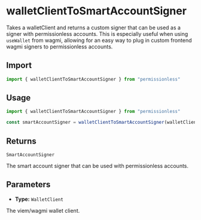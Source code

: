 # walletClientToSmartAccountSigner

Takes a walletClient and returns a custom signer that can be used as a signer with permissionless accounts. This is especially useful when using `useWallet` from wagmi, allowing for an easy way to plug in custom frontend wagmi signers to permissionless accounts.

## Import

```ts
import { walletClientToSmartAccountSigner } from "permissionless"
```

## Usage

```ts
import { walletClientToSmartAccountSigner } from "permissionless"

const smartAccountSigner = walletClientToSmartAccountSigner(walletClient)
```

## Returns

`SmartAccountSigner`

The smart account signer that can be used with permissionless accounts.

## Parameters

- **Type:** `WalletClient`

The viem/wagmi wallet client.